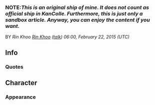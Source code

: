 ===  NOTE:''This is an original ship of mine. It does not count as official ship in KanColle. Furthermore, this is just only a sandbox article. Anyway, you can enjoy the content if you want.''===
BY ''Rin Khoo [[User:Rin Khoo|Rin Khoo]] ([[User talk:Rin Khoo|talk]]) 06:00, February 22, 2015 (UTC)''

== Info ==
{{Shipinfo|color = red|name = Kaifa|class = Heavenly-Class|type = Battle Carrier|hp = 75|firepower = 69 (98)|armor = 100 (159)|torpedo = 0|evasion = 59 (83)|AA = 40 (87)|aircraft = 65|ASW = 0|speed = Fast|LOS = 52 (105)|range = Long|luck = 27 (55)|time = 48:00:00|slot = 4|slot1 = Zero Fighter Type 52 Type C|slot2 = Tezon ESB-3 General Purpose Bomber|slot3 = 34cm Eisho Twin Mount General Purpose Guns|slot4 = 41cm Eisho Twin Mount General Purpose Guns|image = [[File:ES_Kaifa.jpg|240px]]}}

=== Quotes ===
{{Shipquote|自己紹介 = バトルキャリアKaifa、あなたのサービスで。|EN1 = Battle carrier Kaifa, at your service.|秘書クリック会話① = ヘブン - 提督は、あなたが何をしたいですか？|EN2 = Heavenly- Admiral, what do you want?|Note2 = At first, Kaifa originally serve in EADO with Heavenly Generalic or Operation Generalic as commander.|秘書クリック会話② = ああ、問題があることがありますか？|EN3 = Oh, is that there a problem?|秘書クリック会話③ = 興味がある？うーん...私はそれを検討するかもしれない...|EN4 = Interested? Well... I might consider it...|戦績表示時 = ここでは、私たちの現在の状況報告。|EN5 = Here, our current status report.|編成選択時 = 新しい艦隊が...私はそれが私に合った願っています。|EN6 = New fleet... I hope it suits me.|装備時① = グレート....タレット配置の変更。|EN7 = Great.... Change of turret arrangement.|Note7 = During the launch of Kaifa, she had two of her turrets below her flight deck arranged like standard battleship.|装備時② = 追加機器？ありがとうございます。|EN8 = Extra equipment? Thanks.|装備時③ = 私のああ...私はパワフル以上であることと、海を支配するつもりだった。|EN9 = Oh my... I was going to be over powerful and rule the sea.|補給時 = 全電源を用意。|EN24 = Readied with full supply.|ドック入り(小破以下) = 私は、残りのビットを行く。|EN10 = I going for a rest a bit.|ドック入り(中破以上) = TCH！クソ魚雷は私を得た。|EN11 = Tch! Fucking torpedoes got me.|建造時 = 天国の海の誇りはこちらです。|EN12 = The pride of heaven sea is here.|Note12 = Kaifa was designed by humans and angels at Hosui, Sarena at Eastern Heaven to act as a strong ship around the heaven sea.|艦隊帰投時 = ため息、それはすべてがうまく終了です。|EN13 = Sigh, it's all ended well.|出撃時 = Kaifaは、出かける|EN14 = Kaifa, heading out!|戦闘開始時 = エンゲージメントが開始！|EN15 = Engagement commence!|航空戦開始時 = 航空隊は、起動！|EN15a = Air squadrons, launch!|攻撃時 = 開始する攻撃！サルボ！|EN16 = Commence attack! Salvo!|夜戦開始時 = 夜、えっ？これが楽しくなりそう。|EN17 = Night, eh? This going to be fun.|夜戦攻撃時 = レーダ検出、一斉射撃！|EN18 = Radar detection, salvo!|MVP時 = 明らかに、私がリーダーでした。|EN19 = Obviously, I was the lead.|小破① = くそ！魚雷は、入ってくる！|EN20 = Dammit! Torpedoes incoming!|小破② = くそ、くそ、くそ！マイデッキ！|EN21 = Shit, shit, shit! My deck!|中破 = ヘビーダメージ！ ファッキング46センチメートル！|EN22 = Heavy damage! Fucking 46cm!|Note22 = Referring to Yamato's success salvo on Kaifa's hull and deck|撃沈時(反転) = それは次のようになります...私は、私はそれは、右になります...提供し続けることを願って？|EN23 = That will be... I hope I can continue to serve... That will be, right?|Note23 = Referring to her status as almost sunk due to the explosion of her secondary engine at her rear hull but mended after crews managed to control the sinking rate and escorted her back to her port.}}

== Character ==

=== Appearance ===
